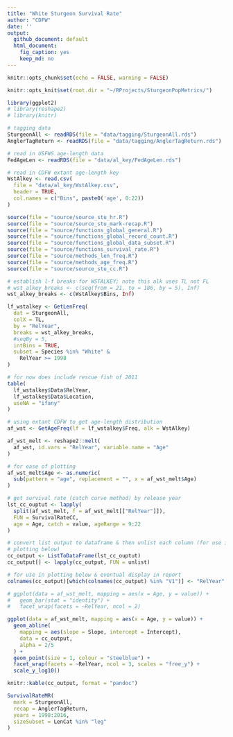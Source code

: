 ```yaml
---
title: "White Sturgeon Survival Rate"
author: "CDFW"
date: ''
output:
  github_document: default
  html_document:
    fig_caption: yes
    keep_md: no
---
```


```r

knitr::opts_chunk$set(echo = FALSE, warning = FALSE)

knitr::opts_knit$set(root.dir = "~/RProjects/SturgeonPopMetrics/")

```

```r

library(ggplot2)
# library(reshape2)
# library(knitr)

```

```r

# tagging data
SturgeonAll <- readRDS(file = "data/tagging/SturgeonAll.rds")
AnglerTagReturn <- readRDS(file = "data/tagging/AnglerTagReturn.rds")

# read in USFWS age-length data
FedAgeLen <- readRDS(file = "data/al_key/FedAgeLen.rds")

# read in CDFW extant age-length key
WstAlkey <- read.csv(
  file = "data/al_key/WstAlkey.csv",
  header = TRUE,
  col.names = c("Bins", paste0('age', 0:22))
)

```

```r

source(file = "source/source_stu_hr.R")
source(file = "source/source_stu_mark-recap.R")
source(file = "source/functions_global_general.R")
source(file = "source/functions_global_record_count.R")
source(file = "source/functions_global_data_subset.R")
source(file = "source/functions_survival_rate.R")
source(file = "source/methods_len_freq.R")
source(file = "source/methods_age_freq.R")
source(file = "source/source_stu_cc.R")
```

```r

# establish l-f breaks for WSTALKEY; note this alk uses TL not FL
# wst_alkey_breaks <- c(seq(from = 21, to = 186, by = 5), Inf)
wst_alkey_breaks <- c(WstAlkey$Bins, Inf)

```

```r

lf_wstalkey <- GetLenFreq(
  dat = SturgeonAll,
  colX = TL,
  by = "RelYear",
  breaks = wst_alkey_breaks,
  #seqBy = 5,
  intBins = TRUE,
  subset = Species %in% "White" &
    RelYear >= 1998
)

# for now does include rescue fish of 2011
table(
  lf_wstalkey$Data$RelYear,
  lf_wstalkey$Data$Location,
  useNA = "ifany"
)


```


```r

# using extant CDFW to get age-length distribution
af_wst <- GetAgeFreq(lf = lf_wstalkey$Freq, alk = WstAlkey)

af_wst_melt <- reshape2::melt(
  af_wst, id.vars = "RelYear", variable.name = "Age"
)

# for ease of plotting
af_wst_melt$Age <- as.numeric(
  sub(pattern = "age", replacement = "", x = af_wst_melt$Age)
)

```

```r

# get survival rate (catch curve method) by release year
lst_cc_ouptut <- lapply(
  split(af_wst_melt, f = af_wst_melt[["RelYear"]]), 
  FUN = SurvivalRateCC,
  age = Age, catch = value, ageRange = 9:22
)

# convert list output to dataframe & then unlist each column (for use in
# plotting below)
cc_output <- ListToDataFrame(lst_cc_ouptut)
cc_output[] <- lapply(cc_output, FUN = unlist)

# for use in plotting below & eventual display in report
colnames(cc_output)[which(colnames(cc_output) %in% "V1")] <- "RelYear"

```


```r

# ggplot(data = af_wst_melt, mapping = aes(x = Age, y = value)) +
#   geom_bar(stat = "identity") +
#   facet_wrap(facets = ~RelYear, ncol = 2)

ggplot(data = af_wst_melt, mapping = aes(x = Age, y = value)) +
  geom_abline(
    mapping = aes(slope = Slope, intercept = Intercept),
    data = cc_output,
    alpha = 2/5
  ) +
  geom_point(size = 1, colour = "steelblue") +
  facet_wrap(facets = ~RelYear, ncol = 3, scales = "free_y") +
  scale_y_log10()

```

```r

knitr::kable(cc_output, format = "pandoc")


```


```r

SurvivalRateMR(
  mark = SturgeonAll,
  recap = AnglerTagReturn,
  years = 1998:2016,
  sizeSubset = LenCat %in% "leg"
)


```

